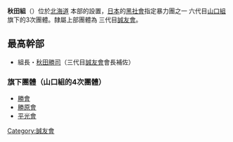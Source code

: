 {{Unreferenced |time=2010-02-11T12:27:30+00:00 }}
'''秋田組'''（{{lang|ja|秋田組}}）位於[[北海道|北海道]] 本部的設置，[[日本|日本]]的[[黑社會|黑社會]]指定暴力團之一 六代目[[山口組|山口組]]旗下的3次團體。隸屬上部團體為 三代目[[誠友會|誠友會]]。

==最高幹部==
*組長・[[秋田勝司|秋田勝司]]（三代目[[誠友會|誠友會]]會長補佐）

===旗下團體（山口組的4次團體）===
*[[勝會|勝會]]
*[[勝原會|勝原會]]
*[[平光會|平光會]]

{{DEFAULTSORT:Akita-gumi}}
[[Category:誠友會|Category:誠友會]]

{{Japan-org-stub}}